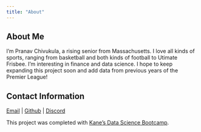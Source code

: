 ```yaml
---
title: "About"
---
```


## About Me

I'm Pranav Chivukula, a rising senior from Massachusetts. I love all kinds of sports, ranging from basketball and both kinds of football to Utimate Frisbee. I'm interesting in finance and data science. I hope to keep expanding this project soon and add data from previous years of the Premier League!

## Contact Information

[Email](pranchivukula@gmail.com) \| [Github](https://github.com/pchiaroscurist) \| [Discord](bleeeeed)

This project was completed with [Kane's Data Science Bootcamp](https://bootcamp.davidkane.info/).
